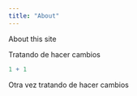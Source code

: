 ```yaml
---
title: "About"
---
```


About this site

Tratando de hacer cambios

```r
1 + 1
```

Otra vez tratando de hacer cambios